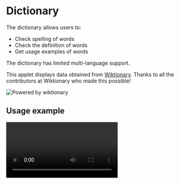 # Dictionary

The dictionary allows users to:

-   Check spelling of words
-   Check the definition of words
-   Get usage examples of words

The dictionary has limited multi-language support.

<ScreenShot src="/applets/dictionary/banner.png" alt="Dictionary banner" />

This applet displays data obtained from [Wiktionary](https://www.wiktionary.org/). Thanks to all the contributors at Wiktionary who made this possible!

![Powered by wiktionary](/applets/dictionary/wiktionaryBanner.png)

## Usage example

<Video src="/videoTest2.mp4" />

## Features

### Search for words

Simply enter your query in the main search field, and find any similar results!

<ScreenShot src="/applets/dictionary/banner.png" alt="Search words" />

In addition, the pattern `define:` followed by your query can be used to only get definition results.

<ScreenShot
    src="/applets/dictionary/definition search.png"
    alt="Search only definitions"
    section="field"
/>

Finally, you can also search for only definiotns by opening Dictionary using the [applet-manager](/applets/core/applet-manager).

<!-- TODO: record and fill in all screenshots and videos -->

<ScreenRecording src="/videoTest2.mp4" />

### Navigate definition

Open the context menu on a definition item, this will show the definitions folder.

This will list different types of definitions (e.g. noun, verb, interjection etc.). Open this to list a set of definitions for this usage of the word.

### Find usage examples

When opening a context menu on a definition, there is an examples menu which can be used to find examples of using that word.

### Paste results

The default action of all things in this applet will copy the content to the clipboard and pastes it in the previously active window.

### Search words in other languages

Dictionary has limited functionality for finding words in other languages. Some definitions are available for other languages, but descriptions will still be presented in English.

You can search words in different languages using the `define:` syntax with an additional country code or name. For example to search the definition of `hallo` in German we can use `define de: hallo`.

You can also change the default language of Dictionary using the `Default language` setting.

## Roadmap

We would like to support many more features in the future, but these were too eleborate for the initial release.

### Wiktionary document scraping utility

The developement of a system to asynchronously load similar words (e.g. synonyms and antonyms) to the LaunchMenu results. This was what we [initially used](https://github.com/LaunchMenu/LaunchMenu/tree/master/packages/applets/dictionary/src/scraper) before using the dedicated Wiktionary API, however it was slow. This wouldn't matter if it was only adding additional information. This could also act as a stepping stone towards a better Wiktionary API.

### Better Wiktionary API

Contribute to Wiktionary's API to allow for extraction of more data such as antonyms and synonyms in a simple way.
